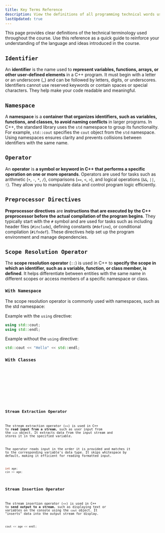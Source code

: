```yaml
---
title: Key Terms Reference
description: View the definitions of all programming technical words used in CSCE240 Advanced Programming Techniques.
lastUpdated: true
---
```


This page provides clear definitions of the technical terminology used throughout the course.
Use this reference as a quick guide to reinforce your understanding of the language and ideas introduced in the course.

## `Identifier`

An **identifier** is the name used to **represent variables, functions, arrays, or other 
user-defined elements** in a C++ program. It must begin with a letter or an underscore 
(_) and can be followed by letters, digits, or underscores. Identifiers cannot use 
reserved keywords or contain spaces or special characters. They help make your code 
readable and meaningful.

## `Namespace`

A **namespace** is a **container that organizes identifiers, such as variables, functions, 
and classes, to avoid naming conflicts** in larger programs. In C++, the standard 
library uses the `std` namespace to group its functionality. For example, `std::cout` 
specifies the `cout` object from the `std` namespace. Using namespaces ensures clarity 
and prevents collisions between identifiers with the same name.

## `Operator`

An **operator** is **a symbol or keyword in C++ that performs a specific operation on one or 
more operands**. Operators are used for tasks such as arithmetic (`+`, `-`, `*`, `/`), comparisons 
(`==`, `<`, `>`), and logical operations (`&&`, `||`, `!`). They allow you to manipulate data and 
control program logic efficiently.

## `Preprocessor Directives`

**Preprocessor directives** are **instructions that are executed by the C++ preprocessor before the 
actual compilation of the program begins**. They typically start with the `#` symbol and are used for 
tasks such as including header files (`#include`), defining constants (`#define`), or conditional 
compilation (`#ifndef`). These directives help set up the program environment and manage dependencies.

## `Scope Resolution Operator`

The **scope resolution operator** (`::`) is used in C++ to **specify the scope in which an identifier, such as a 
variable, function, or class member, is defined**. It helps differentiate between entities with the same 
name in different scopes or access members of a specific namespace or class.

### `With Namespace`

The scope resolution operator is commonly used with namespaces, such as the std namespace:

Example with the `using` directive:

```cpp
using std::cout;
using std::endl;
```

Example without the `using` directive:

```cpp
std::cout << "Hello" << std::endl;
```

### `With Classes`


<Tabs>

<TabItem label="Header" icon="document">
    <Code title="myclass.h" lang="cpp" code={code.scopeHeader}/>
</TabItem>

<TabItem label="Source" icon="seti:cpp">
    <Code title="myclass.cc" lang="cpp" code={code.scopeSource} />
</TabItem>

</Tabs>

## `Stream Extraction Operator`

The stream extraction operator (`>>`) is used in C++ to **read input from a stream**, 
such as user input from the `cin` object. It extracts data from the input stream 
and stores it in the specified variable.

The operator reads input in the order it is provided and matches it to the corresponding 
variable's data type. It skips whitespace by default, making it efficient for reading 
formatted input.

```cpp
int age;
cin >> age;
```

## `Stream Insertion Operator`

The stream insertion operator (`<<`) is used in C++ to **send output to a stream**, such as 
displaying text or variables on the console using the `cout` object. It "inserts" data 
into the output stream for display.

```cpp
cout << age << endl;
```